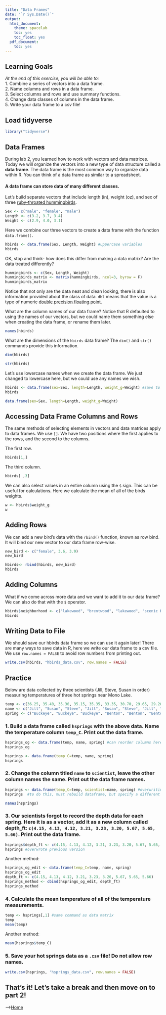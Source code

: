 ```yaml
---
title: "Data Frames"
date: "`r Sys.Date()`"
output:
  html_document:
    theme: spacelab
    toc: yes
    toc_float: yes
  pdf_document:
    toc: yes
---
```


## Learning Goals  

*At the end of this exercise, you will be able to:*    
1. Combine a series of vectors into a data frame.  
2. Name columns and rows in a data frame.  
3. Select columns and rows and use summary functions.   
4. Change data classes of columns in the data frame.  
5. Write your data frame to a csv file!  

## Load tidyverse 

```r
library("tidyverse")
```

## Data Frames  

During lab 2, you learned how to work with vectors and data matrices. Today we will organize the vectors into a new type of data structure called a **data frame**. The data frame is the most common way to organize data within R. You can think of a data frame as similar to a spreadsheet. 

#### A data frame can store data of many different classes.  

Let's build separate vectors that include length (in), weight (oz), and sex of three [ruby-throated hummingbirds](https://www.audubon.org/field-guide/bird/ruby-throated-hummingbird).  

```r
Sex <- c("male", "female", "male")
Length <- c(3.2, 3.7, 3.4)
Weight <- c(2.9, 4.0, 3.1)
```

Here we combine our three vectors to create a data frame with the function `data.frame()`.  

```r
hbirds <- data.frame(Sex, Length, Weight) #uppercase variables
hbirds
```

OK, stop and think- how does this differ from making a data matrix? Are the data treated differently?   

```r
hummingbirds <- c(Sex, Length, Weight)
hummingbirds_matrix <- matrix(hummingbirds, ncol=3, byrow = F)
hummingbirds_matrix
```

Notice that not only are the data neat and clean looking, there is also information provided about the class of data. `dbl` means that the value is a type of numeric [double precision floating point](http://uc-r.github.io/integer_double/). 


What are the column names of our data frame? Notice that R defaulted to using the names of our vectors, but we could name them something else when creating the data frame, or rename them later.  

```r
names(hbirds)
```

What are the dimensions of the `hbirds` data frame? The `dim()` and `str()` commands provide this information.   

```r
dim(hbirds)
```

```r
str(hbirds)
```

Let's use lowercase names when we create the data frame. We just changed to lowercase here, but we could use any names we wish.   

```r
hbirds <- data.frame(sex=Sex, length=Length, weight_g=Weight) #save to data frame
hbirds
```

```r
data.frame(sex=Sex, length=Length, weight_g=Weight)
```

## Accessing Data Frame Columns and Rows   

The same methods of selecting elements in vectors and data matrices apply to data frames. We use `[]`. We have two positions where the first applies to the rows, and the second to the columns.  

The first row.  

```r
hbirds[1,]
```

The third column.  

```r
hbirds[ ,3]
```

We can also select values in an entire column using the `$` sign. This can be useful for calculations. Here we calculate the mean of all of the birds weights. 

```r
w <- hbirds$weight_g
w
```

## Adding Rows    

We can add a new bird's data with the `rbind()` function, known as row bind. It will bind our new vector to our data frame row-wise.  

```r
new_bird <- c("female", 3.6, 3.9)
new_bird
```

```r
hbirds<- rbind(hbirds, new_bird)
hbirds
```

## Adding Columns   

What if we come across more data and we want to add it to our data frame? We can also do that with the `$` operator.   

```r
hbirds$neighborhood <- c("lakewood", "brentwood", "lakewood", "scenic Heights")
hbirds
```

## Writing Data to File   

We should save our hbirds data frame so we can use it again later! There are many ways to save data in R, here we write our data frame to a csv file. We use `row.names = FALSE` to avoid row numbers from printing out.    

```r
write.csv(hbirds, "hbirds_data.csv", row.names = FALSE)
```

## Practice  

Below are data collected by three scientists (Jill, Steve, Susan in order) measuring temperatures of three hot springs near Mono Lake.   

```r
temp <- c(36.25, 35.40, 35.30, 35.15, 35.35, 33.35, 30.70, 29.65, 29.20)
name <- c("Jill", "Susan", "Steve", "Jill", "Susan", "Steve", "Jill", "Susan", "Steve")
spring <- c("Buckeye", "Buckeye", "Buckeye", "Benton", "Benton", "Benton", "Travertine", "Travertine", "Travertine")
```

### 1. Build a data frame called `hsprings` with the above data. Name the temperature column `temp_C`. Print out the data frame.   

```r
hsprings_og <- data.frame(temp, name, spring) #can reorder columns here
hsprings_og
```

```r
hsprings <- data.frame(temp_C=temp, name, spring)
hsprings
```

### 2. Change the column titled `name` to `scientist`, leave the other column names the same. Print out the data frame names.  

```r
hsprings <- data.frame(temp_C=temp, scientist=name, spring) #overwriting to keep the data frame name (can not always be the best practice, be careful when overwriting)
hsprings  #to do this, must rebuild dataframe, but specify a different name for the variable
```

```r
names(hsprings)
```

### 3. Our scientists forgot to record the depth data for each spring. Here it is as a vector, add it as a new column called depth_ft: `c(4.15, 4.13, 4.12, 3.21, 3.23, 3.20, 5.67, 5.65, 5.66)`. Print out the data frame.   

```r
hsprings$depth_ft <- c(4.15, 4.13, 4.12, 3.21, 3.23, 3.20, 5.67, 5.65, 5.66) #a new variable
hsprings #overwrote previous version
```

Another method:

```r
hsprings_og_edit <- data.frame(temp_C=temp, name, spring)
hsprings_og_edit
depth_ft <- c(4.15, 4.13, 4.12, 3.21, 3.23, 3.20, 5.67, 5.65, 5.66)
hsprings_method <- cbind(hsprings_og_edit, depth_ft)
hsprings_method
```


### 4. Calculate the mean temperature of all of the temperature measurements.

```r
temp <- hsprings[,1] #same command as data matrix
temp
mean(temp)
```

Another method:

```r
mean(hsprings$temp_C)
```

### 5. Save your hot springs data as a `.csv` file! Do not allow row names. 

```r
write.csv(hsprings, "hsprings_data.csv", row.names = FALSE)
```

## That's it! Let's take a break and then move on to part 2! 

-->[Home](https://jmledford3115.github.io/datascibiol/)  